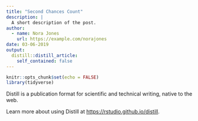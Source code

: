 ```yaml
---
title: "Second Chances Count"
description: |
  A short description of the post.
author:
  - name: Nora Jones
    url: https://example.com/norajones
date: 03-06-2019
output:
  distill::distill_article:
    self_contained: false
---
```


```r
knitr::opts_chunk$set(echo = FALSE)
library(tidyverse)
```

Distill is a publication format for scientific and technical writing, native to the web.

Learn more about using Distill at <https://rstudio.github.io/distill>.


